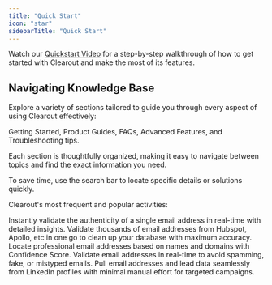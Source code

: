 ```yaml
---
title: "Quick Start"
icon: "star"
sidebarTitle: "Quick Start"
---
```


Watch our [Quickstart Video](#) for a step-by-step walkthrough of how to get started with Clearout and make the most of its features.

## Navigating Knowledge Base

Explore a variety of sections tailored to guide you through every aspect of using Clearout effectively:  

Getting Started, Product Guides, FAQs, Advanced Features, and Troubleshooting tips.  

Each section is thoughtfully organized, making it easy to navigate between topics and find the exact information you need.  

To save time, use the search bar to locate specific details or solutions quickly.


Clearout's most frequent and popular activities:

<Steps>
  <Step title="Verify Single Emails">
    Instantly validate the authenticity of a single email address in real-time with detailed insights.
  </Step>
  <Step title="Bulk Email Verification">
    Validate thousands of email addresses from Hubspot, Apollo, etc in one go to clean up your database with maximum accuracy.
  </Step>
  <Step title="Find Emails">
    Locate professional email addresses based on names and domains with Confidence Score.
  </Step>
    <Step title="On-Form Email Validation">
    Validate email addresses in real-time to avoid spamming, fake, or mistyped emails.
  </Step>
  <Step title="Extract Leads from LinkedIn">
    Pull email addresses and lead data seamlessly from LinkedIn profiles with minimal manual effort for targeted campaigns.
  </Step>
</Steps>
